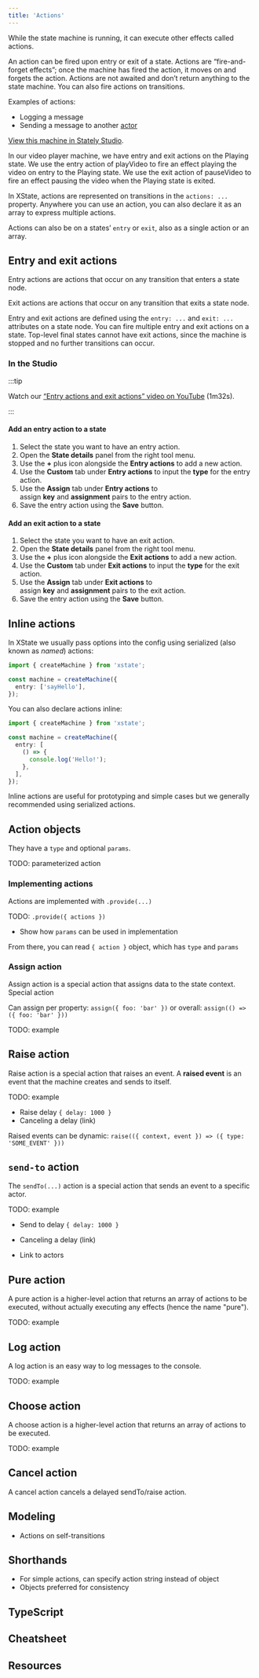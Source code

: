 ```yaml
---
title: 'Actions'
---
```



While the state machine is running, it can execute other effects called actions.

An action can be fired upon entry or exit of a state. Actions are “fire-and-forget effects”; once the machine has fired the action, it moves on and forgets the action. Actions are not awaited and don’t return anything to the state machine. You can also fire actions on transitions.

Examples of actions:

- Logging a message
- Sending a message to another [actor](actors.mdx)

<p>
  <ThemedImage
    alt="Video player state machine containing closed and opened states. On the Play event, the Closed state transitions to the Opened state. The Playing state has an entry action for starting a video playing indicated by the ‘Entry’ label and the text playVideo, and an exit action for pausing a video indicated by the ‘Exit’ lable and the text pauseVideo. The Opened state contains Playing and Paused states, which are transitioned between using the Pause and Play events. There’s a Stop event from the Opened state that transitions to the final state of Stopped. There’s an onDone event from the parent Opened state back to the Closed state."
    sources={{
      light:
        'https://stately.ai/registry/machines/222e2d7a-0ed6-4f2c-843a-e6646d717000.light.png',
      dark: 'https://stately.ai/registry/machines/222e2d7a-0ed6-4f2c-843a-e6646d717000.dark.png',
    }}
  />
</p>

[View this machine in Stately Studio](https://stately.ai/registry/editor/e13bef2b-bb13-4465-96ac-0bc25340688e?machineId=222e2d7a-0ed6-4f2c-843a-e6646d717000).

In our video player machine, we have entry and exit actions on the Playing state. We use the entry action of playVideo to fire an effect playing the video on entry to the Playing state. We use the exit action of pauseVideo to fire an effect pausing the video when the Playing state is exited.

In XState, actions are represented on transitions in the `actions: ...` property. Anywhere you can use an action, you can also declare it as an array to express multiple actions.

Actions can also be on a states’ `entry` or `exit`, also as a single action or an array.

<!-- TODO: simple example -->

## Entry and exit actions

Entry actions are actions that occur on any transition that enters a state node.

<!-- TODO: illustation -->

Exit actions are actions that occur on any transition that exits a state node.

<!-- TODO: illustration -->

Entry and exit actions are defined using the `entry: ...` and `exit: ...` attributes on a state node. You can fire multiple entry and exit actions on a state. Top-level final states cannot have exit actions, since the machine is stopped and no further transitions can occur.

<!-- TODO: example -->

### In the Studio

:::tip

Watch our [“Entry actions and exit actions” video on YouTube](https://www.youtube.com/watch?v=GYoYZ1Dt1sA&list=PLvWgkXBB3dd4I_l-djWVU2UGPyBgKfnTQ&index=8) (1m32s).

:::

#### Add an entry action to a state

1. Select the state you want to have an entry action.
2. Open the **State details** panel from the right tool menu.
3. Use the **+** plus icon alongside the **Entry actions** to add a new action.
4. Use the **Custom** tab under **Entry actions** to input the **type** for the entry action.
5. Use the **Assign** tab under **Entry actions** to assign **key** and **assignment** pairs to the entry action.
6. Save the entry action using the **Save** button.

#### Add an exit action to a state

1. Select the state you want to have an exit action.
2. Open the **State details** panel from the right tool menu.
3. Use the **+** plus icon alongside the **Exit actions** to add a new action.
4. Use the **Custom** tab under **Exit actions** to input the **type** for the exit action.
5. Use the **Assign** tab under **Exit actions** to assign **key** and **assignment** pairs to the exit action.
6. Save the entry action using the **Save** button.

## Inline actions

In XState we usually pass options into the config using serialized (also known as *named*) actions:

```ts
import { createMachine } from 'xstate';

const machine = createMachine({
  entry: ['sayHello'],
});
```

You can also declare actions inline:

```ts
import { createMachine } from 'xstate';

const machine = createMachine({
  entry: [
    () => {
      console.log('Hello!');
    },
  ],
});
```

Inline actions are useful for prototyping and simple cases but we generally recommended using serialized actions.

## Action objects

They have a `type` and optional `params`.

TODO: parameterized action

### Implementing actions

Actions are implemented with `.provide(...)`

TODO: `.provide({ actions })`

- Show how `params` can be used in implementation

From there, you can read `{ action }` object, which has `type` and `params`

### Assign action

Assign action is a special action that assigns data to the state context. Special action

Can assign per property: `assign({ foo: 'bar' })` or overall: `assign(() => ({ foo: 'bar' }))`

TODO: example

## Raise action

Raise action is a special action that raises an event. A **raised event** is an event that the machine creates and sends to itself.

TODO: example

- Raise delay `{ delay: 1000 }`
- Canceling a delay (link)

Raised events can be dynamic: `raise(({ context, event }) => ({ type: 'SOME_EVENT' }))`

## `send-to` action

The `sendTo(...)` action is a special action that sends an event to a specific actor.

TODO: example

- Send to delay `{ delay: 1000 }`
- Canceling a delay (link)

- Link to actors

## Pure action

A pure action is a higher-level action that returns an array of actions to be executed, without actually executing any effects (hence the name "pure").

TODO: example

## Log action

A log action is an easy way to log messages to the console.

TODO: example

## Choose action

A choose action is a higher-level action that returns an array of actions to be executed.

TODO: example

## Cancel action

A cancel action cancels a delayed sendTo/raise action.

## Modeling

- Actions on self-transitions

## Shorthands

- For simple actions, can specify action string instead of object
- Objects preferred for consistency

## TypeScript

## Cheatsheet

## Resources
